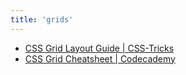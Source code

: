 ```yaml
---
title: 'grids'
---
```


- [CSS Grid Layout Guide | CSS-Tricks](https://css-tricks.com/snippets/css/complete-guide-grid/)
- [CSS Grid Cheatsheet | Codecademy](https://www.codecademy.com/learn/learn-intermediate-css/modules/learn-css-grid/cheatsheet)
